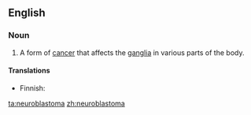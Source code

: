 ==English==

===Noun===
{{wikipedia}}
{{en-noun}}

# {{oncology}} A form of [[cancer]] that affects the [[ganglia]] in various parts of the body.

====Translations====
{{trans-top|form of cancer}}
* Finnish: {{t|fi|neuroblastooma}}
{{trans-mid}}
{{trans-bottom}}

[[ta:neuroblastoma]]
[[zh:neuroblastoma]]